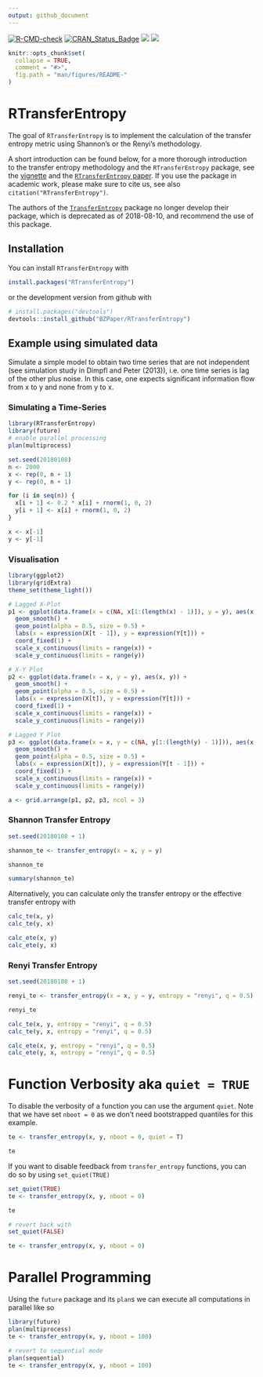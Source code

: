 ```yaml
---
output: github_document
---
```


<!-- README.md is generated from README.Rmd. Please edit that file -->

<!-- badges: start -->
[![R-CMD-check](https://github.com/BZPaper/RTransferEntropy/workflows/R-CMD-check/badge.svg)](https://github.com/BZPaper/RTransferEntropy/actions)
[![CRAN_Status_Badge](http://www.r-pkg.org/badges/version/RTransferEntropy)](https://cran.r-project.org/package=RTransferEntropy)
[![](https://cranlogs.r-pkg.org/badges/RTransferEntropy)](https://cran.r-project.org/package=RTransferEntropy)
[![](https://img.shields.io/badge/doi-10.1016/j.softx.2019.100265-yellow.svg)](https://doi.org/10.1016/j.softx.2019.100265)
<!-- badges: end -->


```r
knitr::opts_chunk$set(
  collapse = TRUE,
  comment = "#>",
  fig.path = "man/figures/README-"
)
```

# RTransferEntropy

The goal of `RTransferEntropy` is to implement the calculation of the transfer entropy metric using Shannon's or the Renyi's methodology.

A short introduction can be found below, for a more thorough introduction to the transfer entropy methodology and the `RTransferEntropy` package, see the [vignette](https://cran.r-project.org/package=RTransferEntropy/vignettes/transfer-entropy.html) and the [`RTransferEntropy` paper](https://www.sciencedirect.com/science/article/pii/S2352711019300779).
If you use the package in academic work, please make sure to cite us, see also `citation("RTransferEntropy")`.

The authors of the [`TransferEntropy`](https://CRAN.R-project.org/package=TransferEntropy) package no longer develop their package, which is deprecated as of 2018-08-10, and recommend the use of this package.

## Installation

You can install `RTransferEntropy` with
```r
install.packages("RTransferEntropy")
```

or the development version from github with

```r
# install.packages("devtools")
devtools::install_github("BZPaper/RTransferEntropy")
```

## Example using simulated data

Simulate a simple model to obtain two time series that are not independent (see simulation study in Dimpfl and Peter (2013)),
i.e. one time series is lag of the other plus noise. In this case, one expects significant information flow from x to y 
and none from y to x.

### Simulating a Time-Series
```r
library(RTransferEntropy)
library(future)
# enable parallel processing
plan(multiprocess)

set.seed(20180108)
n <- 2000
x <- rep(0, n + 1)
y <- rep(0, n + 1)

for (i in seq(n)) {
  x[i + 1] <- 0.2 * x[i] + rnorm(1, 0, 2)
  y[i + 1] <- x[i] + rnorm(1, 0, 2)
}

x <- x[-1]
y <- y[-1]
```


### Visualisation
```r
library(ggplot2)
library(gridExtra)
theme_set(theme_light())

# Lagged X-Plot
p1 <- ggplot(data.frame(x = c(NA, x[1:(length(x) - 1)]), y = y), aes(x, y)) +
  geom_smooth() +
  geom_point(alpha = 0.5, size = 0.5) +
  labs(x = expression(X[t - 1]), y = expression(Y[t])) +
  coord_fixed(1) +
  scale_x_continuous(limits = range(x)) +
  scale_y_continuous(limits = range(y))

# X-Y Plot
p2 <- ggplot(data.frame(x = x, y = y), aes(x, y)) +
  geom_smooth() +
  geom_point(alpha = 0.5, size = 0.5) +
  labs(x = expression(X[t]), y = expression(Y[t])) +
  coord_fixed(1) +
  scale_x_continuous(limits = range(x)) +
  scale_y_continuous(limits = range(y))

# Lagged Y Plot
p3 <- ggplot(data.frame(x = x, y = c(NA, y[1:(length(y) - 1)])), aes(x, y)) +
  geom_smooth() +
  geom_point(alpha = 0.5, size = 0.5) +
  labs(x = expression(X[t]), y = expression(Y[t - 1])) +
  coord_fixed(1) +
  scale_x_continuous(limits = range(x)) +
  scale_y_continuous(limits = range(y))

a <- grid.arrange(p1, p2, p3, ncol = 3)
```

### Shannon Transfer Entropy
```r
set.seed(20180108 + 1)

shannon_te <- transfer_entropy(x = x, y = y)

shannon_te

summary(shannon_te)
```

Alternatively, you can calculate only the transfer entropy or the effective transfer entropy with
```r
calc_te(x, y)
calc_te(y, x)

calc_ete(x, y)
calc_ete(y, x)
```


### Renyi Transfer Entropy
```r
set.seed(20180108 + 1)

renyi_te <- transfer_entropy(x = x, y = y, entropy = "renyi", q = 0.5)

renyi_te

calc_te(x, y, entropy = "renyi", q = 0.5)
calc_te(y, x, entropy = "renyi", q = 0.5)

calc_ete(x, y, entropy = "renyi", q = 0.5)
calc_ete(y, x, entropy = "renyi", q = 0.5)
```

# Function Verbosity aka `quiet = TRUE`

To disable the verbosity of a function you can use the argument `quiet`. Note that we have set `nboot = 0` as we don't need bootstrapped quantiles for this example.
```r
te <- transfer_entropy(x, y, nboot = 0, quiet = T)

te
```

If you want to disable feedback from `transfer_entropy` functions, you can do so by using `set_quiet(TRUE)`
```r
set_quiet(TRUE)
te <- transfer_entropy(x, y, nboot = 0)

te

# revert back with
set_quiet(FALSE)

te <- transfer_entropy(x, y, nboot = 0)
```

# Parallel Programming

Using the `future` package and its `plan`s we can execute all computations in parallel like so
```r
library(future)
plan(multiprocess)
te <- transfer_entropy(x, y, nboot = 100)

# revert to sequential mode
plan(sequential)
te <- transfer_entropy(x, y, nboot = 100)
```
